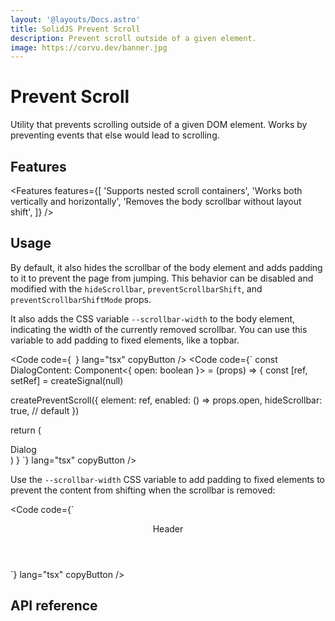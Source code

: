 ```yaml
---
layout: '@layouts/Docs.astro'
title: SolidJS Prevent Scroll
description: Prevent scroll outside of a given element.
image: https://corvu.dev/banner.jpg
---
```


# Prevent Scroll

Utility that prevents scrolling outside of a given DOM element. Works by preventing events that else would lead to scrolling.

## Features
<Features features={[
  'Supports nested scroll containers',
  'Works both vertically and horizontally',
  'Removes the body scrollbar without layout shift',
]} />

## Usage

By default, it also hides the scrollbar of the body element and adds padding to it to prevent the page from jumping. This behavior can be disabled and modified with the `hideScrollbar`, `preventScrollbarShift`, and `preventScrollbarShiftMode` props.

It also adds the CSS variable `--scrollbar-width` to the body element, indicating the width of the currently removed scrollbar. You can use this variable to add padding to fixed elements, like a topbar.

<Code code={`
`} lang="tsx" copyButton />
<Code code={`
const DialogContent: Component<{
  open: boolean
}> = (props) => {
  const [ref, setRef] = createSignal(null)

  createPreventScroll({
    element: ref,
    enabled: () => props.open,
    hideScrollbar: true, // default
  })

  return (
    <Show when={props.open}>
      <div ref={setRef}>Dialog</div>
    </Show>
  )
}
`} lang="tsx" copyButton />

Use the `--scrollbar-width` CSS variable to add padding to fixed elements to prevent the content from shifting when the scrollbar is removed:

<Code code={`
<header
  class="fixed top-0 inset-x-0 z-50"
  style={{
    'padding-right': 'var(--scrollbar-width, 0)',
  }}
>
  Header
</header>
`} lang="tsx" copyButton />

## API reference

<GenerateApiDocs utility="createPreventScroll" />
